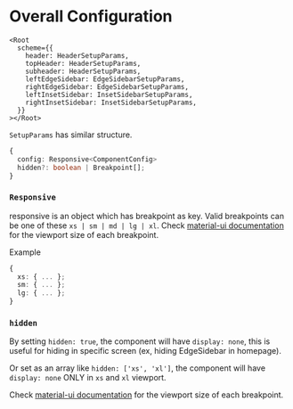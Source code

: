 
<Meta title="Layout v5 (LEGACY)/Configuration/Overall" />

<style>{`
  .sbdocs-content {
    max-width: 720px;
  }
`}</style>

# Overall Configuration

```tsx
<Root
  scheme={{
    header: HeaderSetupParams,
    topHeader: HeaderSetupParams,
    subheader: HeaderSetupParams,
    leftEdgeSidebar: EdgeSidebarSetupParams,
    rightEdgeSidebar: EdgeSidebarSetupParams,
    leftInsetSidebar: InsetSidebarSetupParams,
    rightInsetSidebar: InsetSidebarSetupParams,
  }}
></Root>
```

`SetupParams` has similar structure.

```ts
{
  config: Responsive<ComponentConfig>
  hidden?: boolean | Breakpoint[];
}
```

### `Responsive`

responsive is an object which has breakpoint as key. Valid breakpoints can be one of these `xs | sm | md | lg | xl`. Check [material-ui documentation](https://material-ui.com/customization/breakpoints/#breakpoints) for the viewport size of each breakpoint.

Example

```ts
{
  xs: { ... };
  sm: { ... };
  lg: { ... };
}
```

### `hidden`

By setting `hidden: true`, the component will have `display: none`, this is useful for hiding in specific screen (ex, hiding EdgeSidebar in homepage).

Or set as an array like `hidden: ['xs', 'xl']`, the component will have `display: none` ONLY in `xs` and `xl` viewport.

Check [material-ui documentation](https://material-ui.com/customization/breakpoints/#breakpoints) for the viewport size of each breakpoint.
